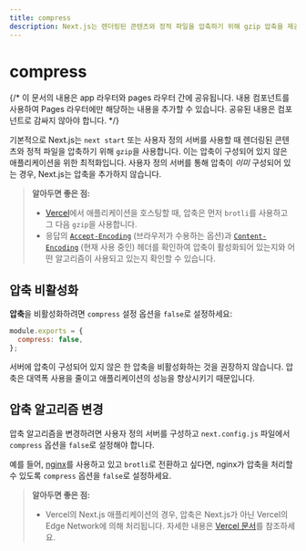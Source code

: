 ```yaml
---
title: compress
description: Next.js는 렌더링된 콘텐츠와 정적 파일을 압축하기 위해 gzip 압축을 제공하며, 이는 서버 대상에서만 작동합니다. 여기에서 자세히 알아보세요.
---
```


# compress

{/* 이 문서의 내용은 app 라우터와 pages 라우터 간에 공유됩니다. <PagesOnly>내용</PagesOnly> 컴포넌트를 사용하여 Pages 라우터에만 해당하는 내용을 추가할 수 있습니다. 공유된 내용은 컴포넌트로 감싸지 않아야 합니다. */}

기본적으로 Next.js는 `next start` 또는 사용자 정의 서버를 사용할 때 렌더링된 콘텐츠와 정적 파일을 압축하기 위해 `gzip`을 사용합니다. 이는 압축이 구성되어 있지 않은 애플리케이션을 위한 최적화입니다. 사용자 정의 서버를 통해 압축이 _이미_ 구성되어 있는 경우, Next.js는 압축을 추가하지 않습니다.

> **알아두면 좋은 점:**
>
> - [Vercel](https://vercel.com/docs/edge-network/compression)에서 애플리케이션을 호스팅할 때, 압축은 먼저 `brotli`를 사용하고 그 다음 `gzip`을 사용합니다.
> - 응답의 [`Accept-Encoding`](https://developer.mozilla.org/en-US/docs/Web/HTTP/Headers/Accept-Encoding) (브라우저가 수용하는 옵션)과 [`Content-Encoding`](https://developer.mozilla.org/en-US/docs/Web/HTTP/Headers/Content-Encoding) (현재 사용 중인) 헤더를 확인하여 압축이 활성화되어 있는지와 어떤 알고리즘이 사용되고 있는지 확인할 수 있습니다.

## 압축 비활성화

**압축**을 비활성화하려면 `compress` 설정 옵션을 `false`로 설정하세요:

```js filename="next.config.js"
module.exports = {
  compress: false,
};
```

서버에 압축이 구성되어 있지 않은 한 압축을 비활성화하는 것을 권장하지 않습니다. 압축은 대역폭 사용을 줄이고 애플리케이션의 성능을 향상시키기 때문입니다.

## 압축 알고리즘 변경

압축 알고리즘을 변경하려면 사용자 정의 서버를 구성하고 `next.config.js` 파일에서 `compress` 옵션을 `false`로 설정해야 합니다.

예를 들어, [nginx](https://nginx.org/)를 사용하고 있고 `brotli`로 전환하고 싶다면, nginx가 압축을 처리할 수 있도록 `compress` 옵션을 `false`로 설정하세요.

> **알아두면 좋은 점:**
>
> - Vercel의 Next.js 애플리케이션의 경우, 압축은 Next.js가 아닌 Vercel의 Edge Network에 의해 처리됩니다. 자세한 내용은 [Vercel 문서](https://vercel.com/docs/edge-network/compression)를 참조하세요.
